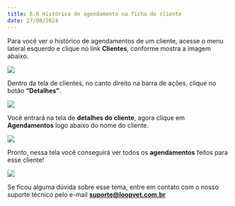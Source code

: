 ```yaml
---
title: 6.6 Histórico de agendamento na ficha do cliente
date: 27/08/2024
---
```


Para você ver o histórico de agendamentos de um cliente, acesse o menu lateral esquerdo e clique no link **Clientes**, conforme mostra a imagem abaixo.

<img src="/imagem-1.0-link-clientes-1.webp" />

Dentro da tela de clientes, no canto direito na barra de ações, clique no botão **“Detalhes”**.

<img src="/imagem-1.1-selecionando-cliente.webp" />

Você entrará na tela de **detalhes do cliente**, agora clique em **Agendamentos** logo abaixo do nome do cliente.

<img src="/imagem-1.2-informacoes-do-cliente.webp" />

Pronto, nessa tela você conseguirá ver todos os **agendamentos** feitos para esse cliente!

<img src="/imagem-1.3-agendamentos.webp" />

Se ficou alguma dúvida sobre esse tema, entre em contato com o nosso suporte técnico pelo e-mail **suporte@loopvet.com.br**
